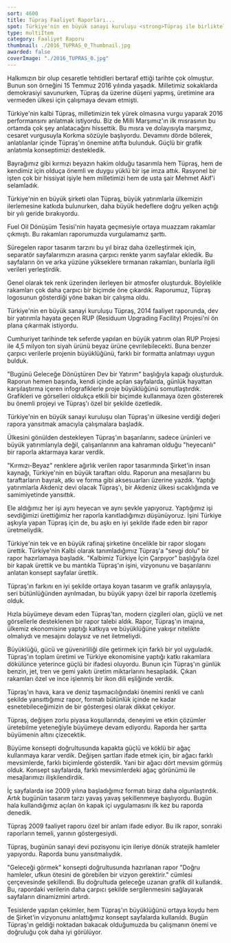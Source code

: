 ```yaml
---
sort: 4600
title: Tüpraş Faaliyet Raporları...
spot: Türkiye'nin en büyük sanayi kuruluşu <strong>Tüpraş ile birlikteliğimiz uzun yıllar öncesine dayanıyor.</strong> Yıllardan beri Tüpraş'ın dev adımlarını özel bir konsept ve tasarım anlayışıyla ele aldık. Büyümeyi en yakından takip eden kurumlardan biri olarak oldukça etkin tasarımlarla özel bir başarı dili oluşturduk.
type: multiItem
category: Faaliyet Raporu
thumbnail: ./2016_TUPRAS_0_Thumbnail.jpg
awarded: false
coverImage: "./2016_TUPRAS_0.jpg"
---
```




<MultiItemLayoutOneItem oneItemTitle="TÜPRAŞ 2016 FAALİYET RAPORU" oneItemSubTitle="Milli marşımızla hayat bulan bir rapor" sliderImages={[KOC2016_0,KOC2016_1,KOC2016_2,KOC2016_3,KOC2016_4,KOC2016_5,KOC2016_6,KOC2016_7]} awarded={false}>

Halkımızın bir olup cesaretle tehtidleri bertaraf ettiği tarihte çok olmuştur. Bunun son örneğini 15 Temmuz 2016 yılında yaşadık. Milletimiz sokaklarda demokrasiyi savunurken, Tüpraş da üzerine düşeni yapmış, üretimine ara vermeden ülkesi için çalışmaya devam etmişti.

Türkiye'nin kalbi Tüpraş, milletimizin tek yürek olmasına vurgu yaparak 2016 performansını anlatmak istiyordu. Biz de Milli Marşımız'ın ilk mısrasının bu ortamda çok şey anlatacağını hissettik. Bu mısra ve dolayısıyla marşımız, cesaret vurgusuyla Korkma sözüyle başlıyordu. Devamını dörde bölerek, anlatılanlar içinde Tüpraş'ın önemine atıfta bulunduk. Güçlü bir grafik anlatımla konseptimizi destekledik.

Bayrağımız gibi kırmızı beyazın hakim olduğu tasarımla hem Tüpraş, hem de kendimiz için olduça önemli ve duygu yüklü bir işe imza attık. Rasyonel bir işten çok bir hissiyat işiyle hem milletimizi hem de usta şair Mehmet Akif'i selamladık.

</MultiItemLayoutOneItem>


<MultiItemLayoutOneItem oneItemTitle="TÜPRAŞ 2015 FAALİYET RAPORU" oneItemSubTitle="Rakamlar konuşuyor..." sliderImages={[KOC2015_0,KOC2015_1,KOC2015_2,KOC2015_3,KOC2015_4,KOC2015_5]} awarded={false}>

Türkiye'nin en büyük şirketi olan Tüpraş, büyük yatırımlarla ülkemizin ilerlemesine katkıda bulunurken, daha büyük hedeflere doğru yelken açtığı bir yılı geride bırakıyordu.

Fuel Oil Dönüşüm Tesisi'nin hayata geçmesiyle ortaya muazzam rakamlar çıkmıştı. Bu rakamları raporumuzda vurgulamamız şarttı.

Süregelen rapor tasarım tarzını bu yıl biraz daha özelleştirmek için, separatör sayfalarımızın arasına çarpıcı renkte yarım sayfalar ekledik. Bu sayfaların ön ve arka yüzüne yükseklere tırmanan rakamları, bunlarla ilgili verileri yerleştirdik.

Genel olarak tek renk üzerinden ilerleyen bir atmosfer oluşturduk. Böylelikle rakamları çok daha çarpıcı bir biçimde öne çıkardık. Raporumuz, Tüpraş logosunun gösterdiği yöne bakan bir çalışma oldu.

</MultiItemLayoutOneItem>


<MultiItemLayoutOneItem oneItemTitle="TÜPRAŞ 2014 FAALİYET RAPORU" oneItemSubTitle="Dev bir eseri anlatmak..." sliderImages={[KOC2014_0,KOC2014_1,KOC2014_2,KOC2014_3,KOC2014_4]} awarded={false}>

Türkiye'nin en büyük sanayi kuruluşu Tüpraş, 2014 faaliyet raporunda, dev bir yatırımla hayata geçen RUP (Residuum Upgrading Facility) Projesi'ni ön plana çıkarmak istiyordu.

Cumhuriyet tarihinde tek seferde yapılan en büyük yatırım olan RUP Projesi ile 4,5 milyon ton siyah ürünü beyaz ürüne çevrilebilecekti. Buna benzer çarpıcı verilerle projenin büyüklüğünü, farklı bir formatta anlatmayı uygun bulduk.

"Bugünü Geleceğe Dönüştüren Dev bir Yatırım" başlığıyla kapağı oluşturduk. Raporun hemen başında, kendi içinde açılan sayfalarda, günlük hayattan karşılaştırma içeren infografiklerle proje büyüklüğünü somutlaştırdık. Grafikleri ve görselleri oldukça etkili bir biçimde kullanmaya özen göstererek bu önemli projeyi ve Tüpraş'ı özel bir şekilde özetledik.

</MultiItemLayoutOneItem>


<MultiItemLayoutOneItem oneItemTitle="TÜPRAŞ 2013 FAALİYET RAPORU" oneItemSubTitle="Kırmızı... Beyaz... En büyük Türkiye!" sliderImages={[KOC2013_0,KOC2013_1,KOC2013_2,KOC2013_3,KOC2013_4]} awarded={true}>

Türkiye'nin en büyük sanayi kuruluşu olan Tüpraş'ın ülkesine verdiği değeri rapora yansıtmak amacıyla çalışmalara başladık.

Ülkesini gönülden destekleyen Tüpraş'ın başarılarını, sadece ürünleri ve büyük yatırımlarıyla değil, çalışanlarının ana kahraman olduğu "heyecanlı" bir raporla aktarmaya karar verdik.

"Kırmızı-Beyaz" renklere ağırlık verilen rapor tasarımında Şirket'in insan kaynağı, Türkiye'nin en büyük taraftarı oldu. Raporun ana mesajlarını bu taraftarların bayrak, atkı ve forma gibi aksesuarları üzerine yazdık. Yaptığı yatırımlarla Akdeniz devi olacak Tüpraş'ı, bir Akdeniz ülkesi sıcaklığında ve samimiyetinde yansıttık.

</MultiItemLayoutOneItem>


<MultiItemLayoutOneItem oneItemTitle="TÜPRAŞ 2012 FAALİYET RAPORU" oneItemSubTitle="Kalbimiz iyi raporlar için çarpıyor!" sliderImages={[KOC2012_0,KOC2012_1,KOC2012_2,KOC2012_3]} awarded={true}>

Ele aldığımız her işi aynı heyecan ve aynı şevkle yapıyoruz. Yaptığımız işi sevdiğimizi ürettiğimiz her raporla kanıtladığımızı düşünüyoruz. İşini Türkiye aşkıyla yapan Tüpraş için de, bu aşkı en iyi şekilde ifade eden bir rapor üretmeliydik.

Türkiye'nin tek ve en büyük rafinaj şirketine öncelikle bir rapor sloganı ürettik. Türkiye'nin Kalbi olarak tanımladığımız Tüpraş'a "sevgi dolu" bir rapor hazırlamaya başladık. "Kalbimiz Türkiye İçin Çarpıyor" başlığıyla özel bir kapak ürettik ve bu mantıkla Tüpraş'ın işini, vizyonunu ve başarılarını anlatan konsept sayfalar ürettik.

Tüpraş'ın farkını en iyi şekilde ortaya koyan tasarım ve grafik anlayışıyla, seri bütünlüğünden ayrılmadan, bu büyük yapıyı özel bir raporla özetlemiş olduk.

</MultiItemLayoutOneItem>


<MultiItemLayoutOneItem oneItemTitle="TÜPRAŞ 2011 FAALİYET RAPORU" oneItemSubTitle="Havada, karada ve denizde Tüpraş" sliderImages={[KOC2011_0,KOC2011_1,KOC2011_2,KOC2011_3]} awarded={true}>

Hızla büyümeye devam eden Tüpraş'tan, modern çizgileri olan, güçlü ve net görsellerle desteklenen bir rapor talebi aldık. Rapor, Tüpraş'ın imajına, ülkemiz ekonomisine yaptığı katkıya ve büyüklüğüne yakışır nitelikte olmalıydı ve mesajını dolaysız ve net iletmeliydi.

Büyüklüğü, gücü ve güvenirliliği dile getirmek için farklı bir yol uyguladık. Tüpraş'ın toplam üretimi ve Türkiye ekonomisine yaptığı katkı rakamlara dökülünce yeterince güçlü bir ifadesi oluyordu. Bunun için Tüpraş'ın günlük benzin, jet, tren ve gemi yakıtı üretim miktarlarını hesapladık. Çıkan rakamları özel ve ince işlenmiş bir ikon dili eşliğinde verdik.

Tüpraş'ın hava, kara ve deniz taşımacılığındaki önemini renkli ve canlı şekilde yansıttığımız rapor, formatı bütünlük içinde ne kadar esnetebileceğimizin de bir göstergesi olarak dikkat çekiyor.

</MultiItemLayoutOneItem>


<MultiItemLayoutOneItem oneItemTitle="TÜPRAŞ 2010 FAALİYET RAPORU" oneItemSubTitle="Değişen şartlarda istikrarlı büyüme" sliderImages={[KOC2010_0,KOC2010_1,KOC2010_2,KOC2010_3]} awarded={false}>

Tüpraş, değişen zorlu piyasa koşullarında, deneyimi ve etkin çözümler üretebilme yeteneğiyle büyümeye devam ediyordu. Raporda her şartta büyümenin altını çizecektik.

Büyüme konsepti doğrultusunda kapakta güçlü ve köklü bir ağaç kullanmaya karar verdik. Değişen şartları ifade etmek için, bir ağacı farklı mevsimlerde, farklı biçimlerde gösterdik. Yani bir ağacı dört mevsim görmüş olduk. Konsept sayfalarda, farklı mevsimlerdeki ağaç görünümü ile mesajlarımızı ilişkilendirdik.

İç sayfalarda ise 2009 yılına başladığımız formatı biraz daha olgunlaştırdık. Artık bugünün tasarım tarzı yavaş yavaş şekillenmeye başlıyordu. Bugün hala kullandığımız açılan ön kapak içi uygulamasını ilk kez bu raporda denedik.

</MultiItemLayoutOneItem>


<MultiItemLayoutOneItem oneItemTitle="TÜPRAŞ 2009 FAALİYET RAPORU" oneItemSubTitle="Bugüne uzanan bir rapor" sliderImages={[KOC2009_0,KOC2009_1,KOC2009_2,KOC2009_3]} awarded={false}>

Tüpraş 2009 faaliyet raporu özel bir anlam ifade ediyor. Bu ilk rapor, sonraki raporların temeli, yarının göstergesiydi.

Tüpraş, bugünün sanayi devi pozisyonu için ileriye dönük stratejik hamleler yapıyordu. Raporda bunu yansıtmalıydık.

"Geleceği görmek" konsepti doğrultusunda hazırlanan rapor "Doğru hamleler, ufkun ötesini de görebilen bir vizyon gerektirir." cümlesi çerçevesinde şekillendi. Bu doğrultuda geleceğe uzanan grafik dil kullandık. Bu, rapordaki verilerin daha çarpıcı şekilde sergilenmesini sağlayarak sayfaların dinamizmini artırdı.

Tesislerde yapılan çekimler, hem Tüpraş'ın büyüklüğünü ortaya koydu hem de Şirket'in vizyonunu anlattığımız konsept sayfalarda kullanıldı. Bugün Tüpraş'ın geldiği noktadan bakacak olduğumuzda bu çalışmanın önemi ve doğruluğu çok daha iyi görülüyor.

</MultiItemLayoutOneItem>
